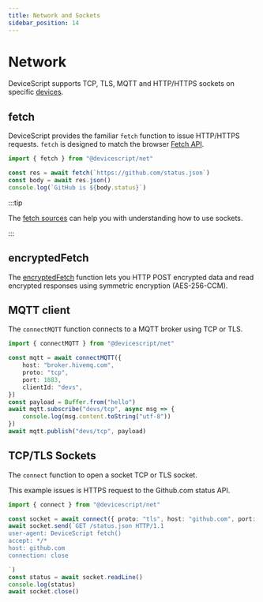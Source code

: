 ```yaml
---
title: Network and Sockets
sidebar_position: 14
---
```


# Network

DeviceScript supports TCP, TLS, MQTT and HTTP/HTTPS sockets on specific [devices](/devices).

## fetch

DeviceScript provides the familiar `fetch` function to issue HTTP/HTTPS requests.
`fetch` is designed to match the browser [Fetch API](https://developer.mozilla.org/en-US/docs/Web/API/Fetch_API).

```ts
import { fetch } from "@devicescript/net"

const res = await fetch(`https://github.com/status.json`)
const body = await res.json()
console.log(`GitHub is ${body.status}`)
```

:::tip

The [fetch sources](https://github.com/microsoft/devicescript/blob/main/packages/net/src/fetch.ts)
can help you with understanding how to use sockets.

:::

## encryptedFetch

The [encryptedFetch](/developer/net/encrypted-fetch) function lets you
HTTP POST encrypted data and read encrypted responses using symmetric encryption
(AES-256-CCM).

## MQTT client

The `connectMQTT` function connects to a MQTT broker using TCP or TLS.

```ts
import { connectMQTT } from "@devicescript/net"

const mqtt = await connectMQTT({
    host: "broker.hivemq.com",
    proto: "tcp",
    port: 1883,
    clientId: "devs",
})
const payload = Buffer.from("hello")
await mqtt.subscribe("devs/tcp", async msg => {
    console.log(msg.content.toString("utf-8"))
})
await mqtt.publish("devs/tcp", payload)
```

## TCP/TLS Sockets

The `connect` function to open a socket TCP or TLS socket.

This example issues is HTTPS request to the Github.com status API.

```ts
import { connect } from "@devicescript/net"

const socket = await connect({ proto: "tls", host: "github.com", port: 443 })
await socket.send(`GET /status.json HTTP/1.1
user-agent: DeviceScript fetch()
accept: */*
host: github.com
connection: close

`)
const status = await socket.readLine()
console.log(status)
await socket.close()
```
